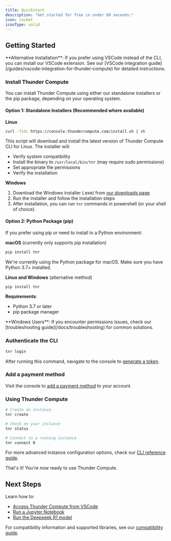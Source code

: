 ```yaml
---
title: Quickstart
description: "Get started for free in under 60 seconds:"
icon: rocket
iconType: solid
---
```


## Getting Started

<Note>
  **Alternative Installation**: If you prefer using VSCode instead of the CLI,
  you can install our VSCode extension. See our [VSCode integration
  guide](/guides/vscode-integration-for-thunder-compute) for detailed
  instructions.
</Note>

### Install Thunder Compute

You can install Thunder Compute using either our standalone installers or the pip package, depending on your operating system.

#### Option 1: Standalone Installers (Recommended where available)

**Linux**

```bash
curl -fsSL https://console.thundercompute.com/install.sh | sh
```

This script will download and install the latest version of Thunder Compute CLI for Linux. The installer will:

- Verify system compatibility
- Install the binary to `/usr/local/bin/tnr` (may require sudo permissions)
- Set appropriate file permissions
- Verify the installation

**Windows**

1. Download the Windows installer (.exe) from [our downloads page](https://console.thundercompute.com/download)
2. Run the installer and follow the installation steps
3. After installation, you can run `tnr` commands in powershell (or your shell of choice).

#### Option 2: Python Package (pip)

If you prefer using pip or need to install in a Python environment:

**macOS** (currently only supports pip installation)

```bash
pip install tnr
```

We're currently using the Python package for macOS. Make sure you have Python 3.7+ installed.

**Linux and Windows** (alternative method)

```bash
pip install tnr
```

**Requirements**:

- Python 3.7 or later
- pip package manager

<Note>
  **Windows Users**: If you encounter permissions issues, check our
  [troubleshooting guide](/docs/troubleshooting) for common solutions.
</Note>

### Authenticate the CLI

```bash
tnr login
```

After running this command, navigate to the console to [generate a token](https://console.thundercompute.com/settings/tokens).

### Add a payment method

Visit the console to [add a payment method](https://console.thundercompute.com/settings/billing) to your account.

### Using Thunder Compute

```bash
# Create an instance
tnr create

# Check on your instance
tnr status

# Connect to a running instance
tnr connect 0
```

For more advanced instance configuration options, check our [CLI reference guide](/docs/cli-reference).

That's it! You're now ready to use Thunder Compute.

## Next Steps

Learn how to:

- [Access Thunder Compute from VSCode](/guides/vscode-integration-for-thunder-compute)
- [Run a Jupyter Notebook](/guides/running-jupyter-notebooks-on-thunder-compute)
- [Run the Deepseek R1 model](/guides/deepseek-r1-running-locally-on-thunder-compute)

For compatibility information and supported libraries, see our [compatibility guide](/docs/compatibility).
